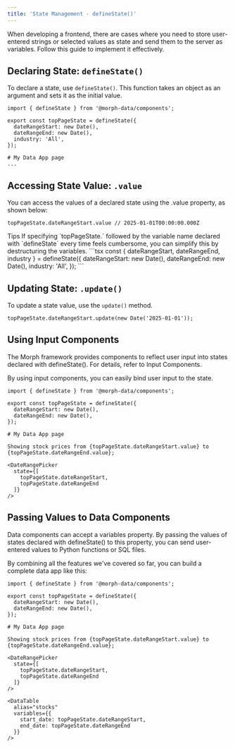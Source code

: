 ```yaml
---
title: 'State Management - defineState()'
---
```


When developing a frontend, there are cases where you need to store user-entered strings or selected values as state and send them to the server as variables. Follow this guide to implement it effectively.

## Declaring State: `defineState()`

To declare a state, use `defineState()`. This function takes an object as an argument and sets it as the initial value.

```tsx
import { defineState } from '@morph-data/components';

export const topPageState = defineState({
  dateRangeStart: new Date(),
  dateRangeEnd: new Date(),
  industry: 'All',
});

# My Data App page
...
```

## Accessing State Value: `.value`

You can access the values of a declared state using the .value property, as shown below:

```tsx
topPageState.dateRangeStart.value // 2025-01-01T00:00:00.000Z
```

<Note>
  Tips
  If specifying `topPageState.` followed by the variable name declared with `defineState` every time feels cumbersome, you can simplify this by destructuring the variables.
  ```tsx
  const { dateRangeStart, dateRangeEnd, industry } = defineState({
    dateRangeStart: new Date(),
    dateRangeEnd: new Date(),
    industry: 'All',
  });
  ```
</Note>


## Updating State: `.update()`

To update a state value, use the `update()` method.

```tsx
topPageState.dateRangeStart.update(new Date('2025-01-01'));
```

## Using Input Components

The Morph framework provides components to reflect user input into states declared with defineState(). For details, refer to Input Components.

By using input components, you can easily bind user input to the state.

```tsx
import { defineState } from '@morph-data/components';

export const topPageState = defineState({
  dateRangeStart: new Date(),
  dateRangeEnd: new Date(),
});

# My Data App page

Showing stock prices from {topPageState.dateRangeStart.value} to {topPageState.dateRangeEnd.value};

<DateRangePicker
  state={[
    topPageState.dateRangeStart,
    topPageState.dateRangeEnd
  ]}
/>

```

## Passing Values to Data Components

Data components can accept a variables property. By passing the values of states declared with defineState() to this property, you can send user-entered values to Python functions or SQL files.

By combining all the features we've covered so far, you can build a complete data app like this:


```tsx
import { defineState } from '@morph-data/components';

export const topPageState = defineState({
  dateRangeStart: new Date(),
  dateRangeEnd: new Date(),
});

# My Data App page

Showing stock prices from {topPageState.dateRangeStart.value} to {topPageState.dateRangeEnd.value};

<DateRangePicker
  state={[
    topPageState.dateRangeStart,
    topPageState.dateRangeEnd
  ]}
/>

<DataTable
  alias="stocks"
  variables={{
    start_date: topPageState.dateRangeStart,
    end_date: topPageState.dateRangeEnd
  }}
/>

```